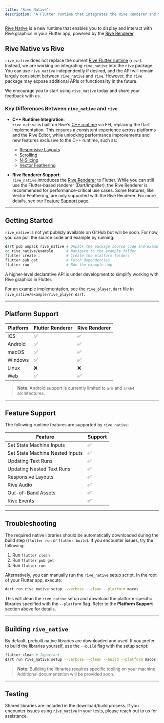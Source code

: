 ```yaml
---
title: 'Rive Native'
description: 'A Flutter runtime that integrates the Rive Renderer and the core Rive C++ runtime.'
---
```



<NoteOnFeatureSupport/>

[Rive Native](https://pub.dev/packages/rive_native) is a new runtime that enables you to display and interact with Rive graphics in your Flutter app, powered by the [Rive Renderer](https://rive.app/renderer).

## Rive Native vs Rive

`rive_native` does not replace the current [Rive Flutter runtime](https://pub.dev/packages/rive) (`rive`). Instead, we are working on integrating `rive_native` into the `rive` package. You can use `rive_native` independently if desired, and the API will remain largely consistent between `rive_native` and `rive`. However, the `rive` package may expose additional APIs or functionality in the future.

We encourage you to start using `rive_native` today and share your feedback with us.

### Key Differences Between `rive_native` and `rive`


- **C++ Runtime Integration**:  
  `rive_native` is built on Rive's [C++ runtime](https://github.com/rive-app/rive-runtime) via FFI, replacing the Dart implementation. This ensures a consistent experience across platforms and the Rive Editor, while unlocking performance improvements and new features exclusive to the C++ runtime, such as:  
  - [Responsive Layouts](/editor/layouts/)  
  - [Scrolling](/editor/layouts/scrolling)  
  - [N-Slicing](/editor/layouts/n-slicing)  
  - [Vector Feathering](https://rive.app/blog/introducing-vector-feathering)

- **Rive Renderer Support**:  
  `rive_native` introduces the [Rive Renderer](https://rive.app/renderer) to Flutter. While you can still use the Flutter-based renderer (Dart/Impeller), the Rive Renderer is recommended for performance-critical use cases. Some features, like Vector Feathering, are only supported with the Rive Renderer. For more details, see our [Feature Support page](/feature-support).

---

## Getting Started

`rive_native` is not yet publicly available on GitHub but will be soon. For now, you can pull the source code and example by running:

```bash
dart pub unpack rive_native # Unpack the package source code and example app
cd rive_native/example      # Navigate to the example folder
flutter create .            # Create the platform folders
flutter pub get             # Fetch dependencies
flutter run                 # Run the example app
```

A higher-level declarative API is under development to simplify working with Rive graphics in Flutter.

For an example implementation, see the `rive_player.dart` file in `rive_native/example/rive_player.dart`.

---

## Platform Support

| Platform | Flutter Renderer | Rive Renderer |
|----------|------------------|---------------|
| iOS      | ✅               | ✅             |
| Android  | ✅               | ✅             |
| macOS    | ✅               | ✅             |
| Windows  | ✅               | ✅             |
| Linux    | ❌               | ❌             |
| Web      | ✅               | ✅             |

> **Note**: Android support is currently limited to `arm` and `arm64` architectures.

---

## Feature Support

The following runtime features are supported by `rive_native`:

| Feature                          | Support |
|----------------------------------|---------|
| Set State Machine Inputs         | ✅       |
| Set State Machine Nested Inputs  | ✅       |
| Updating Text Runs               | ✅       |
| Updating Nested Text Runs        | ✅       |
| Responsive Layouts               | ✅       |
| Rive Audio                       | ✅       |
| Out-of-Band Assets               | ✅       |
| Rive Events                      | ✅       |

---

## Troubleshooting

The required native libraries should be automatically downloaded during the build step (`flutter run` or `flutter build`). If you encounter issues, try the following:

1. Run `flutter clean`
2. Run `flutter pub get`
3. Run `flutter run`

Alternatively, you can manually run the `rive_native` setup script. In the root of your Flutter app, execute:

```bash
dart run rive_native:setup --verbose --clean --platform macos
```

This will clean the `rive_native` setup and download the platform-specific libraries specified with the `--platform` flag. Refer to the **Platform Support** section above for details.

---

## Building `rive_native`

By default, prebuilt native libraries are downloaded and used. If you prefer to build the libraries yourself, use the `--build` flag with the setup script:

```bash
flutter clean # Important
dart run rive_native:setup --verbose --clean --build --platform macos
```

> **Note**: Building the libraries requires specific tooling on your machine. Additional documentation will be provided soon.

---

## Testing

Shared libraries are included in the download/build process. If you encounter issues using `rive_native` in your tests, please reach out to us for assistance.